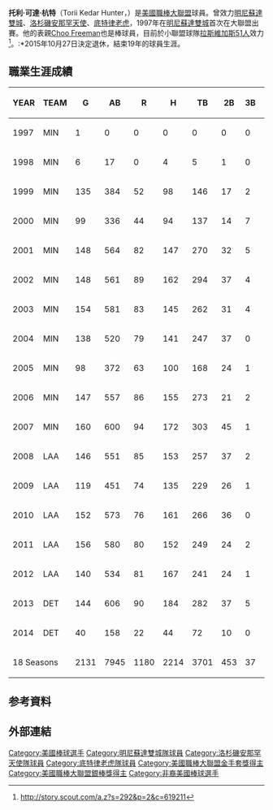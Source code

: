 {{Infobox baseball biography
|name=托利·杭特<br />Torii Hunter
|image= 0923 240cb Torii Hunter.jpg
|image_size  =
|caption =
|position=中/右[[外野手|外野手]]
|bats=右
|throws=右
|birth_date= {{Birth date and age|1975|7|18}}
|birth_place= {{USA}}[[阿肯色州|阿肯色州]][[派恩布拉夫|派恩布拉夫]]
|death_date= 
|death_place= 
|debutleague =[[美國職棒大聯盟|美國職棒大聯盟]]
|debutdate=8月22日
|debutyear=1997年
|debutteam=[[明尼蘇達雙城|明尼蘇達雙城]]
|finalleague =[[美國職棒大聯盟|美國職棒大聯盟]]
|finaldate=10月3日
|finalyear=2015年
|finalteam=[[明尼蘇達雙城|明尼蘇達雙城]]
|statleague =[[美國職棒大聯盟|美國職棒大聯盟]]
|stat1label=[[打擊率|打擊率]]
|stat1value=.277
|stat2label=[[安打|安打]]
|stat2value=2,452
|stat3label=[[全壘打|全壘打]]
|stat3value=353
|stat4label=[[打點|打點]]
|stat4value=1,391
|teams=
* [[明尼蘇達雙城|明尼蘇達雙城]] ({{mlby|1997}}–{{mlby|2007}})
* [[洛杉磯天使|洛杉磯天使]] ({{mlby|2008}}–{{mlby|2012}})
* [[底特律老虎|底特律老虎]] ({{mlby|2013}}–{{mlby|2014}})
* [[明尼蘇達雙城|明尼蘇達雙城]] ({{mlby|2015}})
|highlights=
* 6×[[美國職棒大聯盟全明星賽|全明星賽]] ([[2002年美國職棒大聯盟全明星賽|2002]],[[2007年美國職棒大聯盟全明星賽|2007]],[[2009年美國職棒大聯盟全明星賽|2009]],[[2010年美國職棒大聯盟全明星賽|2010]],[[2013年美國職棒大聯盟全明星賽|2013]])
* 9×[[美國職棒大聯盟金手套獎|金手套獎]] (2001–2009)
* 2×[[美國職棒大聯盟銀棒獎|銀棒獎]] (2009,2013)
* 明尼蘇達雙城名人堂
|hoflink = National Baseball Hall of Fame and Museum
|hoftype = National
|hofdate= 
|hofvote= 
}}

'''托利·可達·杭特'''（Torii Kedar Hunter，{{bd|1975年|7月18日|catIdx=Hunter, Torii}}）是[[美國職棒大聯盟|美國職棒大聯盟]]球員。曾效力[[明尼蘇達雙城|明尼蘇達雙城]]、[[洛杉磯安那罕天使|洛杉磯安那罕天使]]、[[底特律老虎|底特律老虎]]，1997年在[[明尼蘇達雙城|明尼蘇達雙城]]首次在大聯盟出賽。他的表親[[Choo_Freeman|Choo Freeman]]也是棒球員，目前於小聯盟球隊[[拉斯維加斯51人|拉斯維加斯51人]]效力<ref>http://story.scout.com/a.z?s=292&p=2&c=619211</ref>。:*2015年10月27日決定退休，結束19年的球員生涯。

==職業生涯成績==
{|border=1 width="800px"
|- align=middle style="color:#cccccc; background-color:#333366"
!YEAR!!	TEAM!!	G!!	AB!!	R!!	H!!	TB!!	2B!!	3B!!	HR!!	RBI!!	BB!!	IBB!!	SO!!	SB!!	CS!!	AVG!!	OBP!!	SLG!!	OPS!!	GO/AO
|- align=middle
|1997||	MIN||	1||	0||	0||	0||	0||	0||	0||	0||	0||	0||	0||	0||	0||	0||	-||	-||	-||	.000||	-
|- align=middle
|1998||	MIN||	6||	17||	0||	4||	5||	1||	0||	0||	2||	2||	0||	6||	0||	1||	.235||	.316||	.294||	.610||	-
|- align=middle
|1999||	MIN||	135||	384||	52||	98||	146||	17||	2||	9||	35||	26||	1||	72||	10||	6||	.255||	.309||	.380||	.689||	1.50
|- align=middle
|2000||	MIN||	99||	336||	44||	94||	137||	14||	7||	5||	44||	18||	2||	68||	4||	3||	.280||	.318||	.408||	.726||	1.20
|- align=middle
|2001||	MIN||	148||	564||	82||	147||	270||	32||	5||	27||	92||	29||	0||	125||	9||	6||	.261||	.306||	.479||	.784||	1.26
|- align=middle
|2002||	MIN||	148||	561||	89||	162||	294||	37||	4||	29||	94||	35||	3||	118||	23||	8||	.289||	.334||	.524||	.859||	1.45
|- align=middle
|2003||	MIN||	154||	581||	83||	145||	262||	31||	4||	26||	102||	50||	7||	106||	6||	7||	.250||	.312||	.451||	.762||	1.18
|- align=middle
|2004||	MIN||	138||	520||	79||	141||	247||	37||	0||	23||	81||	40||	4||	101||	21||	7||	.271||	.330||	.475||	.805||	1.22
|- align=middle
|2005||	MIN||	98||	372||	63||	100||	168||	24||	1||	14||	56||	34||	3||	65||	23||	7||	.269||	.337||	.452||	.788||	1.13
|- align=middle
|2006||	MIN||	147||	557||	86||	155||	273||	21||	2||	31||	98||	45||	2||	108||	12||	6||	.278||	.336||	.490||	.826||	1.06
|- align=middle
|2007||	MIN||	160||	600||	94||	172||	303||	45||	1||	28||	107||	40||	10||	101||	18||	9||	.287||	.334||	.505||	.839||	1.22
|- align=middle
|2008||	LAA||	146||	551||	85||	153||	257||	37||	2||	21||	78||	50||	6||	108||	19||	5||	.278||	.344||	.466||	.810||	1.13
|- align=middle
|2009||	LAA||	119||	451||	74||	135||	229||	26||	1||	22||	90||	47||	4||	92||	18||	4||	.299||	.366||	.508||	.873||	1.20
|- align=middle
|2010||	LAA||	152||	573||	76||	161||	266||	36||	0||	23||	90||	61||	6||	106||	9||	12||	.281||	.354||	.464||	.819||	1.41
|- align=middle
|2011||	LAA||	156||	580||	80||	152||	249||	24||	2||	23||	82||	62||	2||	125||	5||	7||	.262||	.336||	.429||	.765||	1.34
|- align=middle
|2012||	LAA||	140||	534||	81||	167||	241||	24||	1||	16||	92||	38||	1||	133||	9||	1||	.313||	.365||	.451||	.817||	1.64
|- align=middle
|2013||	DET||	144||	606||	90||	184||	282||	37||	5||	17||	84||	26||	0||	113||	3||	2||	.304||	.334||	.465||	.800||	1.41
|- align=middle
|2014||	DET||	40||	158||	22||	44||	72||	10||	0||	6||	26||	6||	0||	26||	1||	1||	.278||	.311||	.456||	.767||	0.94
|- align=middle
|colspan=2|18 Seasons||2131||	7945||	1180||	2214||	3701||	453||	37||	320||	1253||	609||	51||	1573||	190||	92||	.279||	.334||	.466||	.800||	1.27
|}

==参考資料==
<div class="references-small">
<references />
</div>

==外部連結==
{{Baseballstats | mlb=116338 | espn=3723 | br=h/hunteto01 | fangraphs=731 | cube=H/Torii-Hunter}}

{{Authority control}}
{{DEFAULTSORT:Hunter, Torii}}

{{Heart & Hustle Award}}

[[Category:美國棒球選手|Category:美國棒球選手]]
[[Category:明尼蘇達雙城隊球員|Category:明尼蘇達雙城隊球員]]
[[Category:洛杉磯安那罕天使隊球員|Category:洛杉磯安那罕天使隊球員]]
[[Category:底特律老虎隊球員|Category:底特律老虎隊球員]]
[[Category:美國職棒大聯盟金手套獎得主|Category:美國職棒大聯盟金手套獎得主]]
[[Category:美國職棒大聯盟銀棒獎得主|Category:美國職棒大聯盟銀棒獎得主]]
[[Category:非裔美國棒球選手|Category:非裔美國棒球選手]]